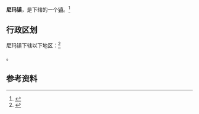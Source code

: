 {{中国乡级行政区
|景观照片文件名 = 
|景观照片描述 = 
|汉语拼音 = 
|其他语言 = 
|其他语言名称 = 
|旧称 = 
|地名出处 = 
|位置图文件名 = 
|位置图描述 = 
|自定义图片= 
|建置时间 = 
|政府驻地 = 
|毗邻 = 
|总面积 = 
|总人口 = 
|总人口年份 = 
|户籍人口 = 
|户籍人口年份 = 
|常住人口 = 
|常住人口年份 = 
|人口密度 = 
|GDP = 
|GDP年份 = 
|邮政编码 = 
|电话区号 = 896
|官方网站 = 
|网站名称 = 
|54/24/30/100/000}}

'''尼玛镇'''，是{{PRC admin/fullname|54/24/30/100/000|3}}下辖的一个[[行政建制镇|镇]]。<ref>{{PRC admin/ref sgc|{{PRC admin/parent|54/24/30/100/000}}}}</ref>

== 行政区划 ==

尼玛镇下辖以下地区：<ref>{{PRC admin/ref sgc|54/24/30/100/000}}</ref>

{{PRC admin/children|54/24/30/100/000}}。

== 参考资料 ==

{{reflist}}

{{行政区划小作品}}
{{PRC admin/navcat|54/24/30/100/000}}